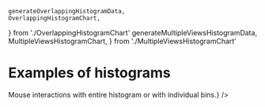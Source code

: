     generateOverlappingHistogramData,
    OverlappingHistogramChart,
} from './OverlappingHistogramChart'
    generateMultipleViewsHistogramData,
    MultipleViewsHistogramChart,
} from './MultipleViewsHistogramChart'

<Meta title="Gallery/Histograms" />

# Examples of histograms

<Canvas>
    <Story name="annotations">
        <Controller
            generator={generateLineHistogramData}
            chart={LineHistogramChart}
            steps={['axes', 'data', 'primary-label', 'secondary-label']}
        />
    </Story>
</Canvas>

<Canvas>
    <Story name="many distributions">
        <Controller
            generator={generateManyLinesHistogramData}
            chart={ManyLinesHistogramChart}
            steps={['axes', 'data', 'legend']}
        />
    </Story>
</Canvas>

<Canvas>
    <Story name="mouse interactions">
        <Controller
            generator={generateOverlappingHistogramData}
            chart={OverlappingHistogramChart}
            comment={<span>Mouse interactions with entire histogram or with individual bins.</span>}
        />
    </Story>
</Canvas>

<Canvas>
    <Story name="multiple views">
        <Controller
            generator={generateMultipleViewsHistogramData}
            chart={MultipleViewsHistogramChart}
            steps={['subtitle', 'small', 'medium', 'large']}
        />
    </Story>
</Canvas>
